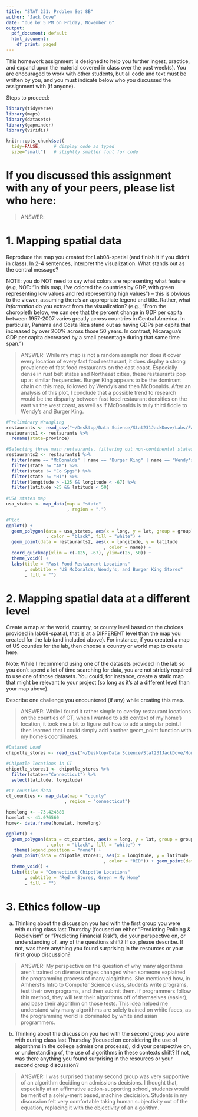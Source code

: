 ```yaml
---
title: "STAT 231: Problem Set 8B"
author: "Jack Dove"
date: "due by 5 PM on Friday, November 6"
output:
  pdf_document: default
  html_document:
    df_print: paged
---
```


This homework assignment is designed to help you further ingest, practice, and expand upon the material covered in class over the past week(s).  You are encouraged to work with other students, but all code and text must be written by you, and you must indicate below who you discussed the assignment with (if anyone).  

Steps to proceed:

\begin{enumerate}
\item In RStudio, go to File > Open Project, navigate to the folder with the course-content repo, select the course-content project (course-content.Rproj), and click "Open" 
\item Pull the course-content repo (e.g. using the blue-ish down arrow in the Git tab in upper right window)
\item Copy ps8B.Rmd from the course repo to your repo (see page 6 of the GitHub Classroom Guide for Stat231 if needed)
\item Close the course-content repo project in RStudio
\item Open YOUR repo project in RStudio
\item In the ps8B.Rmd file in YOUR repo, replace "YOUR NAME HERE" with your name
\item Add in your responses, committing and pushing to YOUR repo in appropriate places along the way
\item Run "Knit PDF" 
\item Upload the pdf to Gradescope.  Don't forget to select which of your pages are associated with each problem.  \textit{You will not get credit for work on unassigned pages (e.g., if you only selected the first page but your solution spans two pages, you would lose points for any part on the second page that the grader can't see).} 
\end{enumerate}

```r
library(tidyverse)
library(maps)
library(datasets)
library(gapminder)
library(viridis)

knitr::opts_chunk$set(
  tidy=FALSE,     # display code as typed
  size="small")   # slightly smaller font for code
```


\newpage 
# If you discussed this assignment with any of your peers, please list who here:

> ANSWER:

\newpage
# 1. Mapping spatial data 

Reproduce the map you created for Lab08-spatial (and finish it if you didn't in class). In 2-4 sentences, interpret the visualization.  What stands out as the central message?  

NOTE: you do NOT need to say what colors are representing what feature (e.g, NOT:  "In this map, I've colored the countries by GDP, with green representing low values and red representing high values") -- this is obvious to the viewer, assuming there's an appropriate legend and title.  Rather, what *information* do you extract from the visualization? (e.g., "From the choropleth below, we can see that the percent change in GDP per capita  between 1957-2007 varies greatly across countries in Central America.  In particular, Panama and Costa Rica stand out as having GDPs per capita that increased by over 200% across those 50 years.  In contrast, Nicaragua's GDP per capita decreased by a small percentage during that same time span.")

> ANSWER:  While my map is not a random sample nor does it cover every location of every fast food restaurant, it does display a strong prevalence of fast food restaurants on the east coast. Especially dense in rust belt states and Northeast cities, these restaurants pop up at similar frequencies. Burger King appears to be the dominant chain on this map, followed by Wendy's and then McDonalds. After an analysis of this plot, I conclude that a possible trend to research would be the disparity between fast food restaurant densities on the east vs the west coast, as well as if McDonalds is truly third fiddle to Wendy's and Burger King. 

```r
#Preliminary Wrangling
restaurants <- read_csv("~/Desktop/Data Science/Stat231JackDove/Labs/FastFoodRestaurants.csv")
restaurants1 <- restaurants %>%
  rename(state=province)

#Selecting three main restaurants, filtering out non-continental states
restaurants2 <- restaurants1 %>%
  filter(name == "McDonalds" | name == "Burger King" | name == "Wendy's")  %>%
  filter(state != "AK") %>%
  filter(state != "Co Spgs") %>%
  filter(state != "HI") %>%
  filter(longitude > -125 && longitude < -67) %>%
  filter(latitude >25 && latitude < 50)
  
#USA states map
usa_states <- map_data(map = "state"
                       , region = ".") 

#Plot
ggplot() +
  geom_polygon(data = usa_states, aes(x = long, y = lat, group = group)
               , color = "black", fill = "white") +
  geom_point(data = restaurants2, aes(x = longitude, y = latitude
                                     , color = name)) + 
  coord_quickmap(xlim = c(-125, -67), ylim=c(25, 50)) +
  theme_void() +
  labs(title = "Fast Food Restaurant Locations"
       , subtitle = "US McDonalds, Wendy's, and Burger King Stores"
       , fill = "") 
```

\newpage
# 2. Mapping spatial data at a different level

Create a map at the world, country, or county level based on the choices provided in lab08-spatial, that is at a DIFFERENT level than the map you created for the lab (and included above).  For instance, if you created a map of US counties for the lab, then choose a country or world map to create here.

Note: While I recommend using one of the datasets provided in the lab so you don't spend a lot of time searching for data, you are not strictly required to use one of those datasets.  You could, for instance, create a static map that might be relevant to your project (so long as it's at a different level than your map above).  

Describe one challenge you encountered (if any) while creating this map.

> ANSWER: While I found it rather simple to overlay restaurant locations on the counties of CT, when I wanted to add context of my home's location, it took me a bit to figure out how to add a singular point. I then learned that I could simply add another geom_point function with my home's coordinates. 


```r
#Dataset Load
chipotle_stores <- read_csv("~/Desktop/Data Science/Stat231JackDove/Homeworks/chipotle_stores.csv")

#Chipotle locations in CT
chipotle_stores1 <- chipotle_stores %>%
  filter(state=="Connecticut") %>%
  select(latitude, longitude)

#CT counties data
ct_counties <- map_data(map = "county"
                      , region = "connecticut")

homelong <- -73.424380
homelat <- 41.076560
home<- data.frame(homelat, homelong)

ggplot() +
  geom_polygon(data = ct_counties, aes(x = long, y = lat, group = group)
               , color = "black", fill = "white") +
   theme(legend.position = "none") +
  geom_point(data = chipotle_stores1, aes(x = longitude, y = latitude
                                     , color = "RED")) + geom_point(data=home, aes(x=homelong, y=homelat), color="GREEN") +
  theme_void() +
  labs(title = "Connecticut Chipotle Locations"
       , subtitle = "Red = Stores, Green = My Home"
       , fill = "") 
```



\newpage
# 3. Ethics follow-up

(a) Thinking about the discussion you had with the first group you were with during class last Thursday (focused on either "Predicting Policing & Recidivism" or "Predicting Financial Risk"), did your perspective on, or understanding of, any of the questions shift?  If so, please describe.  If not, was there anything you found surprising in the resources or your first group discussion?

> ANSWER: My perspective on the question of why many algorithms aren't trained on diverse images changed when someone explained the programming process of many alogirthms. She mentioned how, in Amherst's Intro to Computer Science class, students write programs, test their own programs, and then submit them. If programmers follow this method, they will test their algorithms off of themselves (easier), and base their algorithm on those tests. This idea helped me understand why many algorithms are solely trained on white faces, as the programming world is dominated by white and asian programmers. 

(b) Thinking about the discussion you had with the second group you were with during class last Thursday (focused on considering the use of algorithms in the college admissions processs), did your perspective on, or understanding of, the use of algorithms in these contexts shift?  If not, was there anything you found surprising in the resources or your second group discussion?

> ANSWER: I was surprised that my second group was very supportive of an algorithm deciding on admissions decisions. I thought that, especially at an affirmative action-supporting school, students would be merit of a solely-merit based, machine decicision. Students in my discussion felt very comfortable taking human subjectivity out of the equation, replacing it with the objectivity of an algorithm. 




